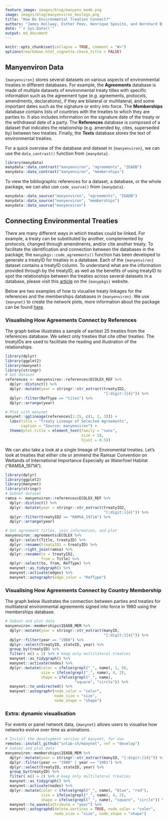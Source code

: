 ```yaml
---
feature_image: images/blog/manyenv_memb.png
image: images/blog/manyenviron_hexlogo.png
title: "How Do Environmental Treaties Connect?"
authors: "James Hollway, Esther Peev, Henrique Sposito, and Bernhard Bieri"
date: "`r Sys.Date()`"
output: md_document
---
```


```r
knitr::opts_chunk$set(collapse = TRUE, comment = "#>")
options(rmarkdown.html_vignette.check_title = FALSE)
```

## Manyenviron Data

`{manyenviron}` stores several datasets on various aspects of environmental treaties in different databases.
For example, the **Agreements** database is made of multiple datasets of environmental treaty titles with
specific information such as the agreement type (e.g. agreements, protocols, amendments, declarations), if
they are bilateral or multilateral, and some important dates such as the signature or entry into force.
The **Memberships** database contains lists of countries with the treaties to which they are parties to. It
also includes information on the signature date of the treaty or the withdrawal date of a party.
The **References** database is composed of a dataset that indicates the relationship (e.g. amended by,
cites, superseded by) between two treaties. Finally, the **Texts** database stores the text of
environmental treaties.

For a quick overview of the database and dataset in `{manyenviron}`, we can use the `data_contrast()` function from `{manydata}`.

```r
library(manydata)
manydata::data_contrast("manyenviron", "agreements", "IEADB")
manydata::data_contrast("manyenviron", "memberships")
```

To view the bibliographic references for a dataset, a database, or the whole package, we can also use `code_source()` from `{manydata}`.

```r
manydata::data_source("manyenviron", "agreements", "IEADB")
manydata::data_source("manyenviron", "memberships")
manydata::data_source("manyenviron")
```

## Connecting Environmental Treaties

There are many different ways in which treaties could be linked.
For example, a treaty can be substituted by another, complemented by protocols,
changed through amendments, and/or cite another treaty.
To facilitate the identification and connection between the databases in the package, the `manypkgs::code_agreements()` function has been developed to generate a treatyID for treaties in a database.
Each of the `{manyenviron}` dataset contains a treatyID column.
To understand what are the information provided through by the treatyID,
as well as the benefits of using treatyID to spot the relationships between the treaties across several datasets
in a database, please visit this [article](https://globalgov.github.io/manypkgs/articles/agreements.html)
on the `{manypkgs}` website.

Below are two examples of how to visualise treaty linkages for the references and the
memberships databases in `{manyenviron}`.
We use `{manynet}` to create the network plots, more information about the package can be found
[here](https://snlab-ch.github.io/manynet/).

### Visualising How Agreements Connect by References

The graph below illustrates a sample of earliest 25 treaties from the references database. We select only treaties that cite other treaties. The treatyIDs are used to facilitate the reading and illustration of the relationships.

```r
library(dplyr)
library(ggplot2)
library(manynet)
library(stringr)
# Get dataset
references <- manyenviron::references$ECOLEX_REF %>%
  dplyr::distinct() %>%
  dplyr::mutate(year = stringr::str_extract(treatyID2,
                                            "[:digit:]{4}")) %>%
  dplyr::filter(RefType == "Cites") %>%
  dplyr::arrange(year)

# Plot with manynet
manynet::gglineage(references[1:25, c(1, 2, 3)]) +
  labs(title = "Treaty Lineage of Selected Agreements",
       caption = "Source: manyenviron") +
  theme(plot.title = element_text(family = "sans",
                                  size = 18,
                                  hjust = 0.5))
```

We can also take a look at a single lineage of Enviromental treaties.
Let's look at treaties that either cite or ammend the Ramsar Convention on Wetlands of International
Importance Especially as Waterfowl Habitat ("RAMSA_1971A").

```r
library(dplyr)
library(ggplot2)
library(manynet)
library(stringr)
# Subset dataset
ramsa <- manyenviron::references$ECOLEX_REF %>%
  dplyr::distinct() %>%
  dplyr::mutate(year = stringr::str_extract(treatyID2,
                                            "[:digit:]{4}")) %>%
  dplyr::filter(treatyID2 == "RAMSA_1971A") %>%
  dplyr::arrange(year)

# Get agreement titles, join information, and plot
manyenviron::agreements$ECOLEX %>%
  dplyr::select(Title, treatyID) %>%
  dplyr::rename(treatyID1 = treatyID) %>%
  dplyr::right_join(ramsa) %>%
  dplyr::rename(to = treatyID2,
                from = Title) %>%
  dplyr::select(to, from, RefType) %>%
  manynet::as_tidygraph() %>%
  manynet::activate(edges) %>%
  manynet::autographr(edge_color = "RefType")
```

### Visualising How Agreements Connect by Country Membership

The graph below illustrates the connection between parties and treaties for multilateral environmental agreements signed into force in 1980 using the memberships database.

```r
# Subset and plot data
manyenviron::memberships$IEADB_MEM %>%
  dplyr::mutate(year = stringr::str_extract(manyID,
                                            "[:digit:]{4}")) %>%
  dplyr::filter(year == "1980") %>%
  dplyr::select(treatyID, stateID, year) %>%
  group_by(treatyID) %>%
  filter( n() > 2) %>% # keep only multilateral treaties
  manynet::as_tidygraph() %>%
  manynet::activate(nodes) %>%
  dplyr::mutate(color = ifelse(grepl("_", name), 1, 0),
                size = ifelse(grepl("_", name), 4, 2),
                shape = ifelse(grepl("_", name),
                               "square", "circle")) %>%
  manynet::to_undirected() %>%
  manynet::autographr(node_color = "color",
                      node_size = "size",
                      node_shape = "shape")
```

### Extra: dynamic visualisation

For events or panel network data, `{manynet}` allows users to visualise how networks evolve over time as animations.

```r
# Install the development version of manynet, for now
remotes::install_github("snlab-ch/manynet", ref = "develop")
# Subset and plot data
manyenviron::memberships$IEADB_MEM %>%
  dplyr::mutate(year = stringr::str_extract(manyID, "[:digit:]{4}")) %>%
  dplyr::filter(year == "1980" | year == "1981") %>%
  dplyr::select(treatyID, stateID, year) %>%
  group_by(treatyID) %>%
  filter( n() > 2) %>% # keep only multilateral treaties
  manynet::as_tidygraph() %>%
  manynet::activate(nodes) %>%
  dplyr::mutate(color = ifelse(grepl("_", name), "blue", "red"),
                size = ifelse(grepl("_", name), 4, 2),
                shape = ifelse(grepl("_", name), "square", "circle")) %>%
  manynet::to_waves(attribute = "year") %>% 
  manynet::autographd(delete.vertices = TRUE, node_color = "color",
                      node_size = "size", node_shape = "shape")
```
 